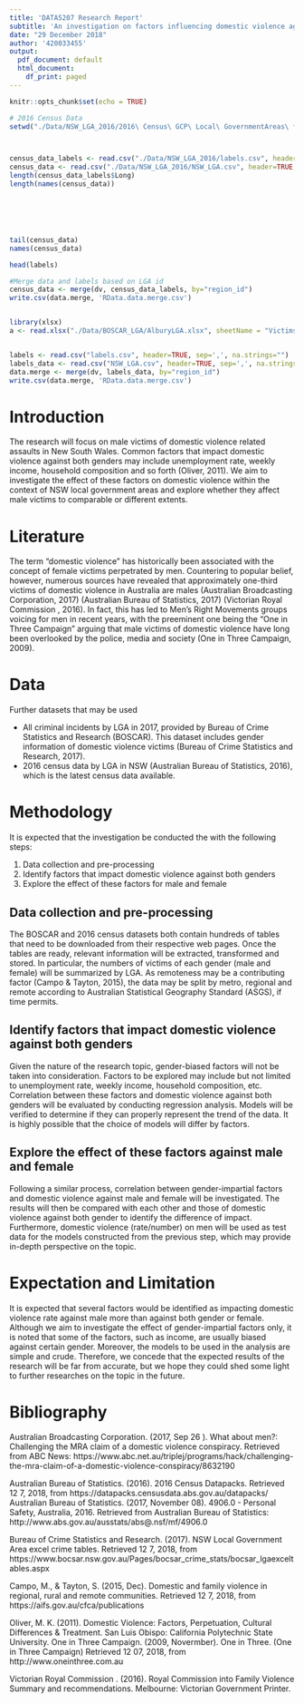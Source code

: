 ```yaml
---
title: 'DATA5207 Research Report'  
subtitle: 'An investigation on factors influencing domestic violence against males'
date: "29 December 2018"
author: '420033455'
output:
  pdf_document: default
  html_document:
    df_print: paged
---
```


```r
knitr::opts_chunk$set(echo = TRUE)
```

```r
# 2016 Census Data
setwd("./Data/NSW_LGA_2016/2016\ Census\ GCP\ Local\ GovernmentAreas\ for\ NSW")



census_data_labels <- read.csv("./Data/NSW_LGA_2016/labels.csv", header=TRUE, sep=',', na.strings="")
census_data <- read.csv("./Data/NSW_LGA_2016/NSW_LGA.csv", header=TRUE, sep=',', na.strings="")
length(census_data_labels$Long)
length(names(census_data))






tail(census_data)
names(census_data)

head(labels)

#Merge data and labels based on LGA id
census_data <- merge(dv, census_data_labels, by="region_id")
write.csv(data.merge, 'RData.data.merge.csv')


library(xlsx)
a <- read.xlsx("./Data/BOSCAR_LGA/AlburyLGA.xlsx", sheetName = "Victims")


labels <- read.csv("labels.csv", header=TRUE, sep=',', na.strings="")
labels_data <- read.csv("NSW_LGA.csv", header=TRUE, sep=',', na.strings="")
data.merge <- merge(dv, labels_data, by="region_id")
write.csv(data.merge, 'RData.data.merge.csv')
```




# Introduction 
The research will focus on male victims of domestic violence related assaults in New South Wales. Common factors that impact domestic violence against both genders may include unemployment rate, weekly income, household composition and so forth (Oliver, 2011).  We aim to investigate the effect of these factors on domestic violence within the context of NSW local government areas and explore whether they affect male victims to comparable or different extents.

\vspace{6mm}

# Literature 
The term “domestic violence” has historically been associated with the concept of female victims perpetrated by men. Countering to popular belief, however, numerous sources have revealed that approximately one-third victims of domestic violence in Australia are males (Australian Broadcasting Corporation, 2017) (Australian Bureau of Statistics, 2017) (Victorian Royal Commission , 2016). In fact, this has led to Men’s Right Movements groups voicing for men in recent years, with the preeminent one being the “One in Three Campaign” arguing that male victims of domestic violence have long been overlooked by the police, media and society (One in Three Campaign, 2009).

\vspace{6mm}

# Data
Further datasets that may be used

* All criminal incidents by LGA in 2017, provided by Bureau of Crime Statistics and Research (BOSCAR). This dataset includes gender information of domestic violence victims (Bureau of Crime Statistics and Research, 2017). 
* 2016 census data by LGA in NSW (Australian Bureau of Statistics, 2016), which is the latest census data available.

\newpage

# Methodology
It is expected that the investigation be conducted the with the following steps:

1.	Data collection and pre-processing
2.	Identify factors that impact domestic violence against both genders
3.	Explore the effect of these factors for male and female

\vspace{3mm}

## Data collection and pre-processing
The BOSCAR and 2016 census datasets both contain hundreds of tables that need to be downloaded from their respective web pages. Once the tables are ready, relevant information will be extracted, transformed and stored. In particular, the numbers of victims of each gender (male and female) will be summarized by LGA. As remoteness may be a contributing factor (Campo & Tayton, 2015), the data may be split by metro, regional and remote according to Australian Statistical Geography Standard (ASGS), if time permits. 

\vspace{3mm}

## Identify factors that impact domestic violence against both genders
Given the nature of the research topic, gender-biased factors will not be taken into consideration. Factors to be explored may include but not limited to unemployment rate, weekly income, household composition, etc. Correlation between these factors and domestic violence against both genders will be evaluated by conducting regression analysis. Models will be verified to determine if they can properly represent the trend of the data. It is highly possible that the choice of models will differ by factors. 

\vspace{3mm}

## Explore the effect of these factors against male and female 
Following a similar process, correlation between gender-impartial factors and domestic violence against male and female will be investigated. The results will then be compared with each other and those of domestic violence against both gender to identify the difference of impact. Furthermore, domestic violence (rate/number) on men will be used as test data for the models constructed from the previous step, which may provide in-depth perspective on the topic. 

\vspace{6mm}

# Expectation and Limitation
It is expected that several factors would be identified as impacting domestic violence rate against male more than against both gender or female. Although we aim to investigate the effect of gender-impartial factors only, it is noted that some of the factors, such as income, are usually biased against certain gender. Moreover, the models to be used in the analysis are simple and crude. Therefore, we concede that the expected results of the research will be far from accurate, but we hope they could shed some light to further researches on the topic in the future.


\newpage

# Bibliography 
Australian Broadcasting Corporation. (2017, Sep 26 ). What about men?: Challenging the MRA claim of a domestic violence conspiracy. Retrieved from ABC News: https://www.abc.net.au/triplej/programs/hack/challenging-the-mra-claim-of-a-domestic-violence-conspiracy/8632190

Australian Bureau of Statistics. (2016). 2016 Census Datapacks. Retrieved 12 7, 2018, from https://datapacks.censusdata.abs.gov.au/datapacks/
Australian Bureau of Statistics. (2017, November 08). 4906.0 - Personal Safety, Australia, 2016. Retrieved from Australian Bureau of Statistics: http://www.abs.gov.au/ausstats/abs@.nsf/mf/4906.0

Bureau of Crime Statistics and Research. (2017). NSW Local Government Area excel crime tables. Retrieved 12 7, 2018, from https://www.bocsar.nsw.gov.au/Pages/bocsar_crime_stats/bocsar_lgaexceltables.aspx

Campo, M., & Tayton, S. (2015, Dec). Domestic and family violence in regional, rural and remote communities. Retrieved 12 7, 2018, from https://aifs.gov.au/cfca/publications

Oliver, M. K. (2011). Domestic Violence: Factors, Perpetuation, Cultural Differences & Treatment. San Luis Obispo: California Polytechnic State University.
One in Three Campaign. (2009, Novermber). One in Three. (One in Three Campaign) Retrieved 12 07, 2018, from http://www.oneinthree.com.au

Victorian Royal Commission . (2016). Royal Commission into Family Violence Summary and recommendations. Melbourne: Victorian Government Printer.

